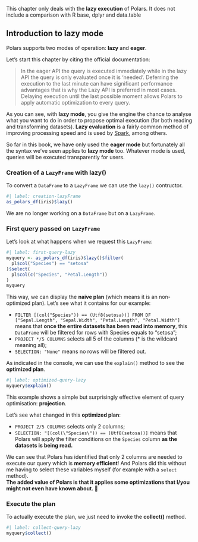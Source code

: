 ::: {.callout-note}
This chapter only deals with the **lazy execution** of Polars. It does not include a comparison with R base, dplyr and data.table
:::

## Introduction to lazy mode

Polars supports two modes of operation: **lazy** and **eager**.

Let's start this chapter by citing the official documentation:

> In the eager API the query is executed immediately while in the lazy API the query is only evaluated once it is 'needed'. Deferring the execution to the last minute can have significant performance advantages that is why the Lazy API is preferred in most cases. Delaying execution until the last possible moment allows Polars to apply automatic optimization to every query.

As you can see, with **lazy mode**, you give the engine the chance to analyse what you want to do in order to propose optimal execution (for both reading and transforming datasets). **Lazy evaluation** is a fairly common method of improving processing speed and is used by [Spark](https://spark.apache.org/docs/latest/index.html), among others.

So far in this book, we have only used the **eager mode** but fortunately all the syntax we've seen applies to **lazy mode** too. Whatever mode is used, queries will be executed transparently for users.

### Creation of a `LazyFrame` with lazy()

To convert a `DataFrame` to a `LazyFrame` we can use the `lazy()` contructor.

```r
#| label: creation-lazyFrame
as_polars_df(iris)$lazy()
```
We are no longer working on a `DataFrame` but on a `LazyFrame`.  

### First query passed on `LazyFrame`

Let's look at what happens when we request this `LazyFrame`:

```r
#| label: first-query-lazy
myquery <- as_polars_df(iris)$lazy()$filter(
  pl$col("Species") == "setosa"
)$select(
  pl$col(c("Species", "Petal.Length"))
)
myquery
```

This way, we can display the **naive plan** (which means it is an non-optimized plan). Let's see what it contains for our example:  

- `FILTER [(col("Species")) == (Utf8(setosa))] FROM DF ["Sepal.Length", "Sepal.Width", "Petal.Length", "Petal.Width"]` means that **once the entire datasets has been read into memory**, this `DataFrame` will be filtered for rows with Species equals to "setosa";   
- `PROJECT */5 COLUMNS` selects all 5 of the columns (* is the wildcard meaning all);  
- `SELECTION: "None"` means no rows will be filtered out.  

As indicated in the console, we can use the `explain()` method to see the **optimized plan**.

```r
#| label: optimized-query-lazy
myquery$explain()
```

This example shows a simple but surprisingly effective element of query optimisation: **projection**.   

Let's see what changed in this **optimized plan**:  

- `PROJECT 2/5 COLUMNS` selects only 2 columns;  
- `SELECTION: "[(col(\"Species\")) == (Utf8(setosa))]` means that Polars will apply the filter conditions on the `Species` column **as the datasets is being read.**  


We can see that Polars has identified that only 2 columns are needed to execute our query which is **memory efficient**! And Polars did this without me having to select these variables myself (for example with a `select` method).  
**The added value of Polars is that it applies some optimizations that I/you might not even have known about. 💪**

### Execute the plan

To actually execute the plan, we just need to invoke the **collect()** method. 

```r
#| label: collect-query-lazy
myquery$collect()
```